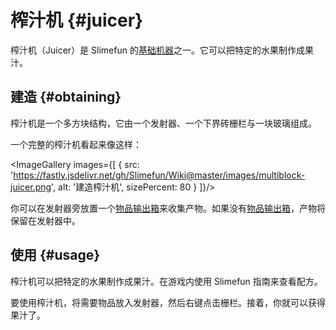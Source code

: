 
# 榨汁机 {#juicer}

榨汁机（Juicer）是 Slimefun 的[基础机器](/Basic-Machines)之一。它可以把特定的水果制作成果汁。

## 建造 {#obtaining}

榨汁机是一个多方块结构，它由一个发射器、一个下界砖栅栏与一块玻璃组成。

一个完整的榨汁机看起来像这样：

<ImageGallery images={[
  {
    src: 'https://fastly.jsdelivr.net/gh/Slimefun/Wiki@master/images/multiblock-juicer.png',
    alt: '建造榨汁机',
    sizePercent: 80
  }
]}/>

你可以在发射器旁放置一个[物品输出箱](/Output-Chest)来收集产物。如果没有[物品输出箱](/Output-Chest)，产物将保留在发射器中。

## 使用 {#usage}

榨汁机可以把特定的水果制作成果汁。在游戏内使用 Slimefun 指南来查看配方。

要使用榨汁机，将需要物品放入发射器，然后右键点击栅栏。接着，你就可以获得果汁了。
